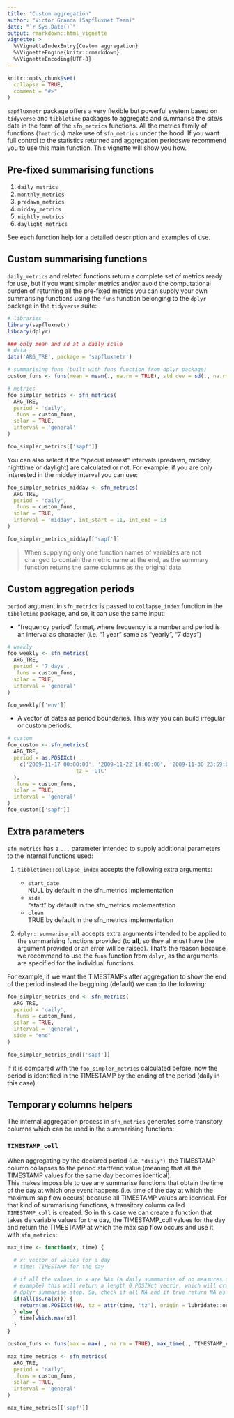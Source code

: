 ```yaml
---
title: "Custom aggregation"
author: "Victor Granda (Sapfluxnet Team)"
date: "`r Sys.Date()`"
output: rmarkdown::html_vignette
vignette: >
  %\VignetteIndexEntry{Custom aggregation}
  %\VignetteEngine{knitr::rmarkdown}
  %\VignetteEncoding{UTF-8}
---
```


```r
knitr::opts_chunk$set(
  collapse = TRUE,
  comment = "#>"
)
```

`sapfluxnetr` package offers a very flexible but powerful system based on
`tidyverse` and `tibbletime` packages to aggregate and summarise the site/s data
in the form of the `sfn_metrics` functions. All the metrics family of functions
(`?metrics`) make use of `sfn_metrics` under the hood. If you want full control
to the statistics returned and aggregation periodswe recommend you to use this
main function. This vignette will show you how.

## Pre-fixed summarising functions

1. `daily_metrics`
1. `monthly_metrics`
1. `predawn_metrics`
1. `midday_metrics`
1. `nightly_metrics`
1. `daylight_metrics`

See each function help for a detailed description and examples of use.

## Custom summarising functions

`daily_metrics` and related functions return a complete set of metrics ready for
use, but if you want simpler metrics and/or avoid the computational burden of
returning all the pre-fixed metrics you can supply your own summarising functions
using the `funs` function belonging to the `dplyr` package in the `tidyverse`
suite:

```r
# libraries
library(sapfluxnetr)
library(dplyr)

### only mean and sd at a daily scale
# data
data('ARG_TRE', package = 'sapfluxnetr')

# summarising funs (built with funs function from dplyr package)
custom_funs <- funs(mean = mean(., na.rm = TRUE), std_dev = sd(., na.rm = TRUE))

# metrics
foo_simpler_metrics <- sfn_metrics(
  ARG_TRE,
  period = 'daily',
  .funs = custom_funs,
  solar = TRUE,
  interval = 'general'
)

foo_simpler_metrics[['sapf']]
```

You can also select if the "special interest" intervals (predawn, midday,
nighttime or daylight) are calculated or not. For example, if you are only
interested in the midday interval you can use:

```r
foo_simpler_metrics_midday <- sfn_metrics(
  ARG_TRE,
  period = 'daily',
  .funs = custom_funs,
  solar = TRUE,
  interval = 'midday', int_start = 11, int_end = 13
)

foo_simpler_metrics_midday[['sapf']]
```

> When supplying only one function names of variables are not changed to
  contain the metric name at the end, as the summary function returns the
  same columns as the original data

## Custom aggregation periods

`period` argument in `sfn_metrics` is passed to `collapse_index` function in the
`tibbletime` package, and so, it can use the same input:

  + "frequency period" format, where frequency is a number and period is an
    interval as character (i.e. "1 year" same as "yearly", "7 days")

```r
# weekly
foo_weekly <- sfn_metrics(
  ARG_TRE,
  period = '7 days',
  .funs = custom_funs,
  solar = TRUE,
  interval = 'general'
)

foo_weekly[['env']]
```

 + A vector of dates as period boundaries. This way you can build irregular
   or custom periods.

```r
# custom
foo_custom <- sfn_metrics(
  ARG_TRE,
  period = as.POSIXct(
    c('2009-11-17 00:00:00', '2009-11-22 14:00:00', '2009-11-30 23:59:00'),
                      tz = 'UTC'
  ),
  .funs = custom_funs,
  solar = TRUE,
  interval = 'general'
)
foo_custom[['sapf']]
```

## Extra parameters

`sfn_metrics` has a `...` parameter intended to supply additional parameters to
the internal functions used:

  1. `tibbletime::collapse_index` accepts the following extra arguments:
     
     - `start_date`  
        NULL by default in the sfn_metrics implementation
     - `side`  
        "start" by default in the sfn_metrics implementation
     - `clean`  
        TRUE by default in the sfn_metrics implementation
  
  1. `dplyr::summarise_all` accepts extra arguments intended to be applied to
     the summarising functions provided (to **all**, so they all must have the
     argument provided or an error will be raised). That's the reason because we
     recommend to use the `funs` function from `dplyr`, as the arguments are
     specified for the individual functions.

For example, if we want the TIMESTAMPs after aggregation to show the end of the
period instead the beggining (default) we can do the following:

```r
foo_simpler_metrics_end <- sfn_metrics(
  ARG_TRE,
  period = 'daily',
  .funs = custom_funs,
  solar = TRUE,
  interval = 'general',
  side = "end"
)

foo_simpler_metrics_end[['sapf']]
```

If it is compared with the `foo_simpler_metrics` calculated before, now the
period is identified in the TIMESTAMP by the ending of the period (daily in this
case).

## Temporary columns helpers

The internal aggregation process in `sfn_metrics` generates some transitory
columns which can be used in the summarising functions:

### `TIMESTAMP_coll`

When aggregating by the declared period (i.e. `"daily"`), the TIMESTAMP column
collapses to the period start/end value (meaning that all the TIMESTAMP values
for the same day becomes identical).  
This makes impossible to use any summarise functions that obtain the
time of the day at which one event happens (i.e. time of the day at which the
maximum sap flow occurs) because all TIMESTAMP values are identical.
For that kind of summarising functions, a transitory column called
`TIMESTAMP_coll` is created. So in this case we can create a function that
takes de variable values for the day, the TIMESTAMP_coll values for the day
and return the TIMESTAMP at which the max sap flow occurs and use it with
`sfn_metrics`:

```r
max_time <- function(x, time) {
  
  # x: vector of values for a day
  # time: TIMESTAMP for the day 

  # if all the values in x are NAs (a daily summmarise of no measures day for
  # example) this will return a length 0 POSIXct vector, which will crash
  # dplyr summarise step. So, check if all NA and if true return NA as POSIXct
  if(all(is.na(x))) {
    return(as.POSIXct(NA, tz = attr(time, 'tz'), origin = lubridate::origin))
  } else {
    time[which.max(x)]
  }
}

custom_funs <- funs(max = max(., na.rm = TRUE), max_time(., TIMESTAMP_coll))

max_time_metrics <- sfn_metrics(
  ARG_TRE,
  period = 'daily',
  .funs = custom_funs,
  solar = TRUE,
  interval = 'general'
)

max_time_metrics[['sapf']]
```

